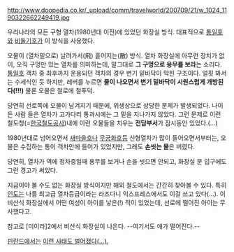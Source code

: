 http://www.doopedia.co.kr/_upload/comm/travelworld/200709/21/w_1024_1190322662249419.jpg

우리나라의 모든 구형 열차(1980년대 이전)에 있었던 화장실 방식.
대표적으로 [[통일호]]와 [[비둘기호]]가 이 방식을 사용했다.

오물이 (열차밑으로) 날려가서(飛) 흩어지는(散) 방식. 열차 화장실에 아무런 장치가 없이, 오직 구멍만 있는 열차를 의미하는데, 말그대로 '''그 구멍으로 용무를 보라'''는 소리다.
[[통일호]] 객차 중 최후까지 운용되던 객차의 경우 변기 밑바닥이 막힌 구조이다. 얼핏 봐서는 수세식인 듯 하지만, 레버를 누르면 '''물이 나오면서 변기 밑바닥이 시원스럽게 개방된다(!!!)''' 물론 오물은 철로에 철푸덕.  

당연히 선로쪽에 오물이 남겨지기 때문에, 위생상으로 상당한 문제가 발생되었다. 나이든 사람 들은 열차가 고가다리 통과시에는 그 밑을 지나가지 않았다.
그런 문제로 이런 철도청(=[[한국철도공사]])내에 이런 오물들을 치우는 '''전담부서'''가 잠시동안 있었다.(...)

1980년대로 넘어오면서 [[새마을호]]나 [[무궁화호]]등 신형열차가 많이 들어오면서부터는, 오물은 수집하는 통이 객차안에 들어가 있었지만, 그래도 '''손씻는 물'''은 버렸다.

당연히, 열차가 역에 정차중일때 용무를 보거나 손을 씻으면 안되고, 화장실 문 입구에도 그런 경고가 써있다.

지금이야 볼 수도 없는 화장실 방식이지만 해외 철도에서는 간간히 찾아볼 수 있다. 특히 [[인도]]는 나름 최고급 열차등급이라는 라즈다니 익스프레스에서도 이걸 쓰고 있다(...). 이 비산식 화장실에서 어떤 여성이 아이를 낳은(!) 적이 있었는데, 선로에 떨어진 아이는 무사했다고.

참고로 [미이라]2에서 비산식 화장실이 나온다. --여기서도 애가 떨어진다.--

[[핀란드]]에서는 [http://news.naver.com/main/read.nhn?mode=LSD&mid=sec&sid1=104&oid=105&aid=0000018903 이런 사태도 벌어졌다(...).]
